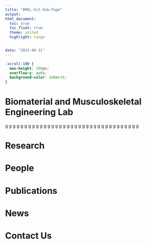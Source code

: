 ```yaml
---
title: "BMEL-Git-Hub-Page"
output: 
html_document:
  toc: true
  toc_float: true
  theme: united
  highlight: tango


date: "2023-08-31"
---
```


```css
.scroll-100 {
  max-height: 300px;
  overflow-y: auto;
  background-color: inherit;
}

```

# Biomaterial and Musculoskeletal Engineering Lab 
g
g
g
g
g
g
g
g
g
g
g
g
g
g
g
g
g
g
g
g
g
g
g
g
g
g
g
g
g
g
g
g
g
g
g

# Research 
# People 
# Publications
# News 
# Contact Us
